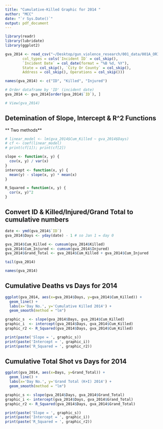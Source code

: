 ```yaml
---
title: "Cumulative-Killed Graphic for 2014 "
author: "MCC"
date: "`r Sys.Date()`"
output: pdf_document
---
```


```r
library(readr)
library(lubridate)
library(ggplot2)

gva_2014 <- read_csv("~/Desktop/gun_violence_research/001_data/001A_ORIGINAL/gva-2014.csv", 
        col_types = cols(`Incident ID` = col_skip(), 
        `Incident Date` = col_date(format = "%B %d, %Y"), 
        State = col_skip(), `City Or County` = col_skip(), 
        Address = col_skip(), Operations = col_skip()))

names(gva_2014) <- c("ID", "Killed", "Injured")

# Order dataframe by 'ID' (incident date)
gva_2014 <- gva_2014[order(gva_2014$`ID`), ]

# View(gva_2014)
```

## Detemination of Slope, Intercept & R^2 Functions
** Two methods**
```r
# linear_model <- lm(gva_2014$Cum_Killed ~ gva_2014$Days)
# cf <- coef(linear_model)
# print(cf[1]); print(cf[2])

slope <- function(x, y) {
  cov(x, y) / var(x)
}
intercept <- function(x, y) {
  mean(y) - slope(x, y) * mean(x)
}

R_Squared = function(x, y) {
  cor(x, y)^2
}
```

     
## Convert ID & Killed/Injured/Grand Total to cumulative numbers
```r
date <- ymd(gva_2014$`ID`)
gva_2014$Days <- yday(date) - 1 # so Jan 1 = day 0 

gva_2014$Cum_Killed <- cumsum(gva_2014$Killed)
gva_2014$Cum_Injured <- cumsum(gva_2014$Injured)
gva_2014$Grand_Total <- gva_2014$Cum_Killed + gva_2014$Cum_Injured

tail(gva_2014)
```


```r
names(gva_2014)
```



\newpage
## Cumulative Deaths vs Days for 2014
```r
ggplot(gva_2014, aes(x=gva_2014$Days, y=gva_2014$Cum_Killed)) +
  geom_line() +
  labs(x='Day No.', y='Cumulative Killed 2014') +
  geom_smooth(method = "lm")

graphic_s  <- slope(gva_2014$Days, gva_2014$Cum_Killed)
graphic_i  <- intercept(gva_2014$Days, gva_2014$Cum_Killed)
graphic_r2 <- R_Squared(gva_2014$Days, gva_2014$Cum_Killed)

print(paste('Slope = ', graphic_s))
print(paste('Intercept = ', graphic_i))
print(paste('R_Squared = ', graphic_r2))
```


\newpage
## Cumulative Total Shot vs Days for 2014
```r
ggplot(gva_2014, aes(x=Days, y=Grand_Total)) +
  geom_line() +
  labs(x='Day No.', y='Grand Total (K+I) 2014') +
  geom_smooth(method = "lm")

graphic_s <- slope(gva_2014$Days, gva_2014$Grand_Total)
graphic_i <- intercept(gva_2014$Days, gva_2014$Grand_Total)
graphic_r2 <- R_Squared(gva_2014$Days, gva_2014$Grand_Total)

print(paste('Slope = ', graphic_s))
print(paste('Intercept = ', graphic_i))
print(paste('R_Squared = ', graphic_r2))
```
